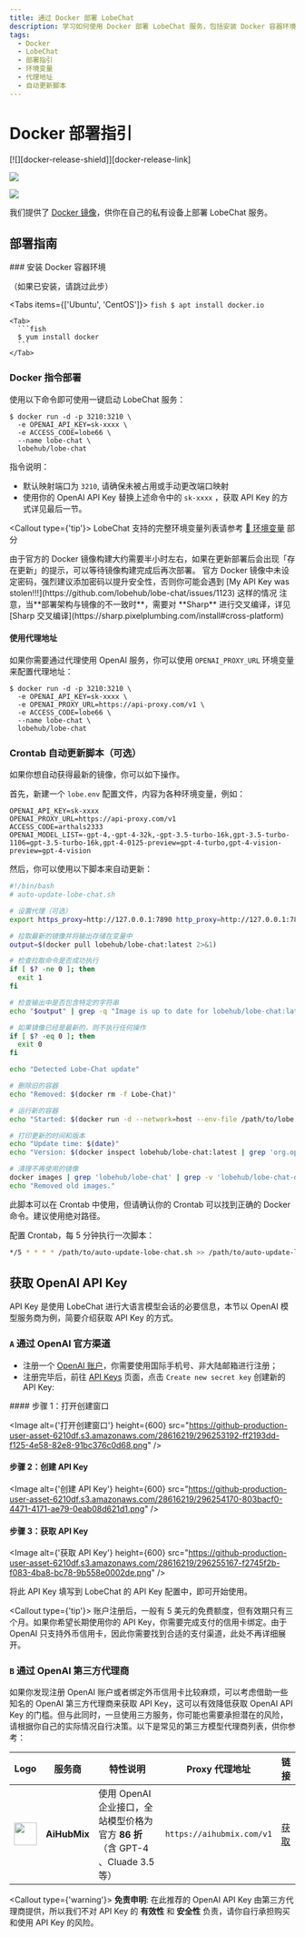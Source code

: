 ```yaml
---
title: 通过 Docker 部署 LobeChat
description: 学习如何使用 Docker 部署 LobeChat 服务，包括安装 Docker 容器环境和使用指令一键启动服务。详细说明如何配置环境变量和使用代理地址。
tags:
  - Docker
  - LobeChat
  - 部署指引
  - 环境变量
  - 代理地址
  - 自动更新脚本
---
```


# Docker 部署指引

<div style={{display:"flex", gap: 4}}>
  [![][docker-release-shield]][docker-release-link]

  [![][docker-size-shield]][docker-size-link]

  [![][docker-pulls-shield]][docker-pulls-link]
</div>

我们提供了 [Docker 镜像][docker-release-link]，供你在自己的私有设备上部署 LobeChat 服务。

## 部署指南

<Steps>
  ### 安装 Docker 容器环境

  （如果已安装，请跳过此步）

  <Tabs items={['Ubuntu', 'CentOS']}>
    <Tab>
      ```fish
      $ apt install docker.io
      ```
    </Tab>

    <Tab>
      ```fish
      $ yum install docker
      ```
    </Tab>
  </Tabs>

  ### Docker 指令部署

  使用以下命令即可使用一键启动 LobeChat 服务：

  ```fish
  $ docker run -d -p 3210:3210 \
    -e OPENAI_API_KEY=sk-xxxx \
    -e ACCESS_CODE=lobe66 \
    --name lobe-chat \
    lobehub/lobe-chat
  ```

  指令说明：

  - 默认映射端口为 `3210`, 请确保未被占用或手动更改端口映射
  - 使用你的 OpenAI API Key 替换上述命令中的 `sk-xxxx` ，获取 API Key 的方式详见最后一节。

  <Callout type={'tip'}>
    LobeChat 支持的完整环境变量列表请参考 [📘 环境变量](/zh/docs/self-hosting/environment-variables) 部分
  </Callout>

  <Callout>
    由于官方的 Docker
    镜像构建大约需要半小时左右，如果在更新部署后会出现「存在更新」的提示，可以等待镜像构建完成后再次部署。
  </Callout>

  <Callout type="warning">
    官方 Docker 镜像中未设定密码，强烈建议添加密码以提升安全性，否则你可能会遇到 [My API Key was
    stolen!!!](https://github.com/lobehub/lobe-chat/issues/1123) 这样的情况
  </Callout>

  <Callout type="important">
    注意，当**部署架构与镜像的不一致时**，需要对 **Sharp** 进行交叉编译，详见 [Sharp
    交叉编译](https://sharp.pixelplumbing.com/install#cross-platform)
  </Callout>

  #### 使用代理地址

  如果你需要通过代理使用 OpenAI 服务，你可以使用 `OPENAI_PROXY_URL` 环境变量来配置代理地址：

  ```fish
  $ docker run -d -p 3210:3210 \
    -e OPENAI_API_KEY=sk-xxxx \
    -e OPENAI_PROXY_URL=https://api-proxy.com/v1 \
    -e ACCESS_CODE=lobe66 \
    --name lobe-chat \
    lobehub/lobe-chat
  ```

  ### Crontab 自动更新脚本（可选）

  如果你想自动获得最新的镜像，你可以如下操作。

  首先，新建一个 `lobe.env` 配置文件，内容为各种环境变量，例如：

  ```env
  OPENAI_API_KEY=sk-xxxx
  OPENAI_PROXY_URL=https://api-proxy.com/v1
  ACCESS_CODE=arthals2333
  OPENAI_MODEL_LIST=-gpt-4,-gpt-4-32k,-gpt-3.5-turbo-16k,gpt-3.5-turbo-1106=gpt-3.5-turbo-16k,gpt-4-0125-preview=gpt-4-turbo,gpt-4-vision-preview=gpt-4-vision
  ```

  然后，你可以使用以下脚本来自动更新：

  ```bash
  #!/bin/bash
  # auto-update-lobe-chat.sh

  # 设置代理（可选）
  export https_proxy=http://127.0.0.1:7890 http_proxy=http://127.0.0.1:7890 all_proxy=socks5://127.0.0.1:7890

  # 拉取最新的镜像并将输出存储在变量中
  output=$(docker pull lobehub/lobe-chat:latest 2>&1)

  # 检查拉取命令是否成功执行
  if [ $? -ne 0 ]; then
    exit 1
  fi

  # 检查输出中是否包含特定的字符串
  echo "$output" | grep -q "Image is up to date for lobehub/lobe-chat:latest"

  # 如果镜像已经是最新的，则不执行任何操作
  if [ $? -eq 0 ]; then
    exit 0
  fi

  echo "Detected Lobe-Chat update"

  # 删除旧的容器
  echo "Removed: $(docker rm -f Lobe-Chat)"

  # 运行新的容器
  echo "Started: $(docker run -d --network=host --env-file /path/to/lobe.env --name=Lobe-Chat --restart=always lobehub/lobe-chat)"

  # 打印更新的时间和版本
  echo "Update time: $(date)"
  echo "Version: $(docker inspect lobehub/lobe-chat:latest | grep 'org.opencontainers.image.version' | awk -F'"' '{print $4}')"

  # 清理不再使用的镜像
  docker images | grep 'lobehub/lobe-chat' | grep -v 'lobehub/lobe-chat-database' | grep -v 'latest' | awk '{print $3}' | xargs -r docker rmi > /dev/null 2>&1
  echo "Removed old images."
  ```

  此脚本可以在 Crontab 中使用，但请确认你的 Crontab 可以找到正确的 Docker 命令。建议使用绝对路径。

  配置 Crontab，每 5 分钟执行一次脚本：

  ```bash
  */5 * * * * /path/to/auto-update-lobe-chat.sh >> /path/to/auto-update-lobe-chat.log 2>&1
  ```
</Steps>

## 获取 OpenAI API Key

API Key 是使用 LobeChat 进行大语言模型会话的必要信息，本节以 OpenAI 模型服务商为例，简要介绍获取 API Key 的方式。

### `A` 通过 OpenAI 官方渠道

- 注册一个 [OpenAI 账户](https://platform.openai.com/signup)，你需要使用国际手机号、非大陆邮箱进行注册；
- 注册完毕后，前往 [API Keys](https://platform.openai.com/api-keys) 页面，点击 `Create new secret key` 创建新的 API Key:

<Steps>
  #### 步骤 1：打开创建窗口

  <Image alt={'打开创建窗口'} height={600} src="https://github-production-user-asset-6210df.s3.amazonaws.com/28616219/296253192-ff2193dd-f125-4e58-82e8-91bc376c0d68.png" />

  #### 步骤 2：创建 API Key

  <Image alt={'创建 API Key'} height={600} src="https://github-production-user-asset-6210df.s3.amazonaws.com/28616219/296254170-803bacf0-4471-4171-ae79-0eab08d621d1.png" />

  #### 步骤 3：获取 API Key

  <Image alt={'获取 API Key'} height={600} src="https://github-production-user-asset-6210df.s3.amazonaws.com/28616219/296255167-f2745f2b-f083-4ba8-bc78-9b558e0002de.png" />
</Steps>

将此 API Key 填写到 LobeChat 的 API Key 配置中，即可开始使用。

<Callout type={'tip'}>
  账户注册后，一般有 5 美元的免费额度，但有效期只有三个月。如果你希望长期使用你的 API
  Key，你需要完成支付的信用卡绑定。由于 OpenAI
  只支持外币信用卡，因此你需要找到合适的支付渠道，此处不再详细展开。
</Callout>

### `B` 通过 OpenAI 第三方代理商

如果你发现注册 OpenAI 账户或者绑定外币信用卡比较麻烦，可以考虑借助一些知名的 OpenAI 第三方代理商来获取 API Key，这可以有效降低获取 OpenAI API Key 的门槛。但与此同时，一旦使用三方服务，你可能也需要承担潜在的风险，请根据你自己的实际情况自行决策。以下是常见的第三方模型代理商列表，供你参考：

| Logo                                                                                                                                              | 服务商          | 特性说明                                                     | Proxy 代理地址                | 链接                            |
| ------------------------------------------------------------------------------------------------------------------------------------------------- | ------------ | -------------------------------------------------------- | ------------------------- | ----------------------------- |
| <img src="https://github-production-user-asset-6210df.s3.amazonaws.com/17870709/296272721-c3ac0bf3-e433-4496-89c4-ebdc20689c17.jpg" width="40" /> | **AiHubMix** | 使用 OpenAI 企业接口，全站模型价格为官方 **86 折**（含 GPT-4 、Cluade 3.5 等） | `https://aihubmix.com/v1` | [获取](https://lobe.li/CnsM6fH) |

<Callout type={'warning'}>
  **免责申明**: 在此推荐的 OpenAI API Key 由第三方代理商提供，所以我们不对 API Key 的 **有效性** 和
  **安全性** 负责，请你自行承担购买和使用 API Key 的风险。
</Callout>

[docker-pulls-link]: https://hub.docker.com/r/lobehub/lobe-chat
[docker-pulls-shield]: https://img.shields.io/docker/pulls/lobehub/lobe-chat?color=45cc11&labelColor=black&style=flat-square
[docker-release-link]: https://hub.docker.com/r/lobehub/lobe-chat
[docker-release-shield]: https://img.shields.io/docker/v/lobehub/lobe-chat?color=369eff&label=docker&labelColor=black&logo=docker&logoColor=white&style=flat-square
[docker-size-link]: https://hub.docker.com/r/lobehub/lobe-chat
[docker-size-shield]: https://img.shields.io/docker/image-size/lobehub/lobe-chat?color=369eff&labelColor=black&style=flat-square
